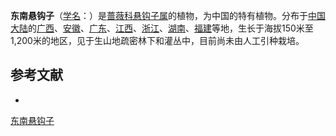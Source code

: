{{Speciesbox
| name = 东南悬钩子
| status = 
| status_system = 
| image =
| genus = Rubus
| species = tsangorum
| authority = Hand.-Mazz.
}}

'''东南悬钩子'''（[[学名|学名]]：{{lang|la|''Rubus tsangorum''}}）是[[蔷薇科|蔷薇科]][[悬钩子属|悬钩子属]]的植物，为中国的特有植物。分布于[[中国大陆|中国大陆]]的[[广西|广西]]、[[安徽|安徽]]、[[广东|广东]]、[[江西|江西]]、[[浙江|浙江]]、[[湖南|湖南]]、[[福建|福建]]等地，生长于海拔150米至1,200米的地区，见于生山地疏密林下和灌丛中，目前尚未由人工引种栽培。

== 参考文献 ==
<div class="references-small">
* {{cite web| url =http://www.bioinfo.cn/db05/KmzwSpecies.php?action=view&id=19362| title =东南悬钩子| work =《中国高等植物数据库全库》| publisher =中国科学院微生物研究所| author =昆明植物研究所| accessdate =2009-02-25| deadurl =yes| archiveurl =https://web.archive.org/web/20160305052946/http://www.bioinfo.cn/db05/KmzwSpecies.php?action=view&id=19362| archivedate =2016-03-05}}
</div>

[[Category:悬钩子属|东南悬钩子]]


{{植物小作品}}